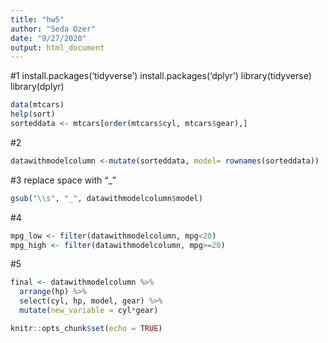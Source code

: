 ```yaml
---
title: "hw5"
author: "Seda Ozer"
date: "9/27/2020"
output: html_document
---
```

#1
install.packages('tidyverse') 
install.packages('dplyr')
library(tidyverse)
library(dplyr)
```r
data(mtcars)
help(sort)
sorteddata <- mtcars[order(mtcars$cyl, mtcars$gear),]
```
#2
```r
datawithmodelcolumn <-mutate(sorteddata, model= rownames(sorteddata))
```
#3
replace space with "_"
```r
gsub("\\s", "_", datawithmodelcolumn$model)
```
#4
```r
mpg_low <- filter(datawithmodelcolumn, mpg<20)
mpg_high <- filter(datawithmodelcolumn, mpg>=20)
```
#5
```r
final <- datawithmodelcolumn %>%
  arrange(hp) %>%
  select(cyl, hp, model, gear) %>%
  mutate(new_variable = cyl*gear)
```
```r
knitr::opts_chunk$set(echo = TRUE)
```

